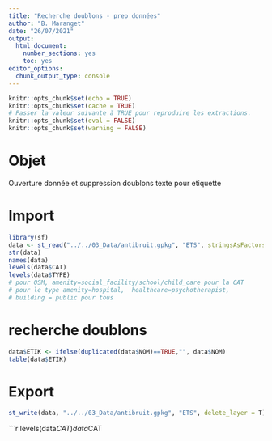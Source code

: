 ```yaml
---
title: "Recherche doublons - prep données"
author: "B. Maranget"
date: "26/07/2021"
output: 
  html_document: 
    number_sections: yes
    toc: yes
editor_options: 
  chunk_output_type: console
---
```



```r
knitr::opts_chunk$set(echo = TRUE)
knitr::opts_chunk$set(cache = TRUE)
# Passer la valeur suivante à TRUE pour reproduire les extractions.
knitr::opts_chunk$set(eval = FALSE)
knitr::opts_chunk$set(warning = FALSE)
```


# Objet

Ouverture donnée et suppression doublons texte pour etiquette


# Import

```r

library(sf)
data <- st_read("../../03_Data/antibruit.gpkg", "ETS", stringsAsFactors = T)
str(data)
names(data)
levels(data$CAT)
levels(data$TYPE)
# pour OSM, amenity=social_facility/school/child_care pour la CAT
# pour le type amenity=hospital,  healthcare=psychotherapist, 
# building = public pour tous
```



# recherche doublons

```r
data$ETIK <- ifelse(duplicated(data$NOM)==TRUE,"", data$NOM)
table(data$ETIK)
```


# Export

```r
st_write(data, "../../03_Data/antibruit.gpkg", "ETS", delete_layer = T)
```


```r
levels(data$CAT)
data$CAT